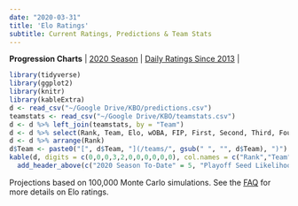 ```yaml
---
date: "2020-03-31"
title: 'Elo Ratings'
subtitle: Current Ratings, Predictions & Team Stats
---
```

**Progression Charts** | [2020 Season](/elo2020/) | [Daily Ratings Since 2013](/elohistory/) |
 <br>

```r
library(tidyverse)
library(ggplot2)
library(knitr)
library(kableExtra)
d <- read_csv("~/Google Drive/KBO/predictions.csv")
teamstats <- read_csv("~/Google Drive/KBO/teamstats.csv")
d <- d %>% left_join(teamstats, by = "Team")
d <- d %>% select(Rank, Team, Elo, wOBA, FIP, First, Second, Third, Fourth, Fifth, Out)
d <- d %>% arrange(Rank)
d$Team <- paste0("[", d$Team, "](/teams/", gsub(" ", "", d$Team), ")") 
kable(d, digits = c(0,0,0,3,2,0,0,0,0,0,0), col.names = c("Rank","Team","Elo", "wOBA", "FIP", "1st","2nd","3rd","4th","5th","Out")) %>%
  add_header_above(c("2020 Season To-Date" = 5, "Playoff Seed Likelihood" = 6)) %>% kable_styling(bootstrap_options = c("striped", "hover"), fixed_thead = T) %>% column_spec(2, bold = T) %>% column_spec(5, border_right = T)
```
Projections based on 100,000 Monte Carlo simulations. See the [FAQ](https://www.kbofancystats.com/faq/eloratings/) for more details on Elo ratings.